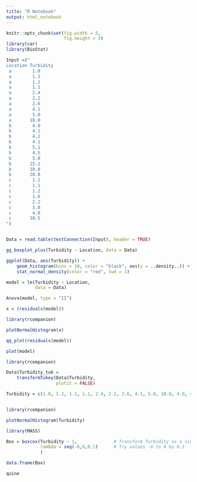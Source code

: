 ```yaml
---
title: "R Notebook"
output: html_notebook
---
```


```r
knitr::opts_chunk$set(fig.width = 5, 
                      fig.height = 3)
library(car)
library(BioStat)
```

```r
Input =("
Location Turbidity
 a        1.0
 a        1.2
 a        1.1
 a        1.1
 a        2.4
 a        2.2
 a        2.6
 a        4.1
 a        5.0
 a       10.0
 b        4.0
 b        4.1
 b        4.2
 b        4.1
 b        5.1
 b        4.5
 b        5.0
 b       15.2
 b       10.0
 b       20.0
 c        1.1
 c        1.1
 c        1.2
 c        1.6
 c        2.2
 c        3.0
 c        4.0
 c       10.5
")


Data = read.table(textConnection(Input), header = TRUE)
```

```r
gg_boxplot_plus(Turbidity ~ Location, data = Data)
```

```r
ggplot(Data, aes(Turbidity)) +
    geom_histogram(bins = 10, color = "black", aes(y = ..density..)) +
    stat_normal_density(color = "red", lwd = 1)
```


```r
model = lm(Turbidity ~ Location,
           data = Data)
```

```r

Anova(model, type = "II")
```

```r
x = (residuals(model))

library(rcompanion)

plotNormalHistogram(x)

qq_plot(residuals(model))
```

```r
plot(model)
```

```r
library(rcompanion)

Data$Turbidity_tuk =
    transformTukey(Data$Turbidity,
                   plotit = FALSE)
```

```r
Turbidity = c(1.0, 1.2, 1.1, 1.1, 2.4, 2.2, 2.6, 4.1, 5.0, 10.0, 4.0, 4.1, 4.2, 4.1, 5.1, 4.5, 5.0, 15.2, 10.0, 20.0, 1.1, 1.1, 1.2, 1.6, 2.2, 3.0, 4.0, 10.5)


library(rcompanion)

plotNormalHistogram(Turbidity)
```

```r
library(MASS)

Box = boxcox(Turbidity ~ 1,              # Transform Turbidity as a single vector
             lambda = seq(-6,6,0.1)      # Try values -6 to 6 by 0.1
             )

data.frame(Box)
```

```r
quine
```

